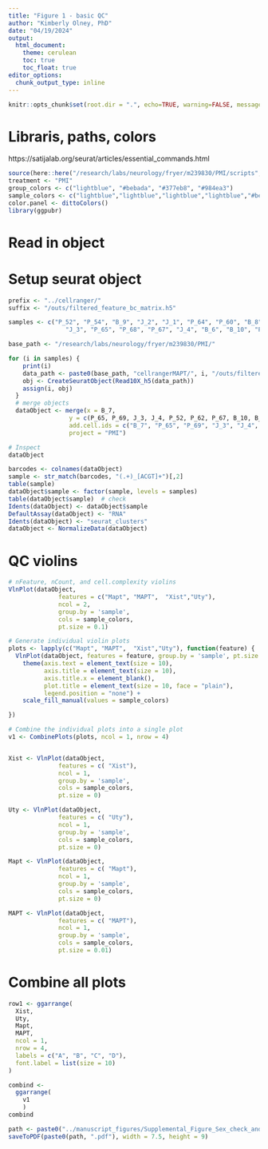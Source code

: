 ```yaml
---
title: "Figure 1 - basic QC"
author: "Kimberly Olney, PhD"
date: "04/19/2024"
output:
  html_document:
    theme: cerulean
    toc: true
    toc_float: true
editor_options: 
  chunk_output_type: inline
---
```



```r
knitr::opts_chunk$set(root.dir = ".", echo=TRUE, warning=FALSE, message=FALSE)
```

# Libraris, paths, colors
https://satijalab.org/seurat/articles/essential_commands.html 
```r
source(here::here("/research/labs/neurology/fryer/m239830/PMI/scripts", "file_paths_and_colours.R"))
treatment <- "PMI"
group_colors <- c("lightblue", "#bebada", "#377eb8", "#984ea3")
sample_colors <- c("lightblue","lightblue","lightblue","lightblue","#bebada","#bebada","#bebada","#bebada", "#377eb8",  "#377eb8",  "#377eb8",  "#377eb8",  "#377eb8", "#984ea3", "#984ea3", "#984ea3", "#984ea3", "#984ea3")
color.panel <- dittoColors()
library(ggpubr)
```

# Read in object
# Setup seurat object
```r
prefix <- "../cellranger/"
suffix <- "/outs/filtered_feature_bc_matrix.h5"

samples <- c("P_52", "P_54", "B_9", "J_2", "J_1", "P_64", "P_60", "B_8", "B_7", "P_53", 
                "J_3", "P_65", "P_68", "P_67", "J_4", "B_6", "B_10", "P_62", "P_69", "P_71")

base_path <- "/research/labs/neurology/fryer/m239830/PMI/"

for (i in samples) {
    print(i)
    data_path <- paste0(base_path, "cellrangerMAPT/", i, "/outs/filtered_feature_bc_matrix.h5")
    obj <- CreateSeuratObject(Read10X_h5(data_path))
    assign(i, obj)
  }
  # merge objects
  dataObject <- merge(x = B_7,
                 y = c(P_65, P_69, J_3, J_4, P_52, P_62, P_67, B_10, B_8, B_9, P_71, J_1, J_2, P_53, P_54, P_64, P_68),
                 add.cell.ids = c("B_7", "P_65", "P_69", "J_3", "J_4", "P_52", "P_62", "P_67", "B_10", "B_8",  "B_9",  "P_71", "J_1",  "J_2",  "P_53", "P_54", "P_64" ,"P_68"),
                 project = "PMI")

# Inspect 
dataObject

barcodes <- colnames(dataObject)
sample <- str_match(barcodes, "(.+)_[ACGT]+")[,2]
table(sample)
dataObject$sample <- factor(sample, levels = samples)
table(dataObject$sample)  # check
Idents(dataObject) <- dataObject$sample
DefaultAssay(dataObject) <- "RNA"
Idents(dataObject) <- "seurat_clusters"
dataObject <- NormalizeData(dataObject)
```


# QC violins 
```r
# nFeature, nCount, and cell.complexity violins
VlnPlot(dataObject,
              features = c("Mapt", "MAPT",  "Xist","Uty"),
              ncol = 2,
              group.by = 'sample',
              cols = sample_colors,
              pt.size = 0.1)  

# Generate individual violin plots
plots <- lapply(c("Mapt", "MAPT",  "Xist","Uty"), function(feature) {
  VlnPlot(dataObject, features = feature, group.by = 'sample', pt.size = 0) + 
    theme(axis.text = element_text(size = 10),
          axis.title = element_text(size = 10),
          axis.title.x = element_blank(),
          plot.title = element_text(size = 10, face = "plain"),
          legend.position = "none") +
    scale_fill_manual(values = sample_colors)

})

# Combine the individual plots into a single plot
v1 <- CombinePlots(plots, ncol = 1, nrow = 4)


Xist <- VlnPlot(dataObject,
              features = c( "Xist"),
              ncol = 1,
              group.by = 'sample',
              cols = sample_colors,
              pt.size = 0)  

Uty <- VlnPlot(dataObject,
              features = c( "Uty"),
              ncol = 1,
              group.by = 'sample',
              cols = sample_colors,
              pt.size = 0)  

Mapt <- VlnPlot(dataObject,
              features = c( "Mapt"),
              ncol = 1,
              group.by = 'sample',
              cols = sample_colors,
              pt.size = 0)  

MAPT <- VlnPlot(dataObject,
              features = c( "MAPT"),
              ncol = 1,
              group.by = 'sample',
              cols = sample_colors,
              pt.size = 0.01)  
```

# Combine all plots 
```r

row1 <- ggarrange(
  Xist,
  Uty, 
  Mapt, 
  MAPT,
  ncol = 1,
  nrow = 4,
  labels = c("A", "B", "C", "D"), 
  font.label = list(size = 10)
)

combind <-
  ggarrange(
    v1
    )
combind

path <- paste0("../manuscript_figures/Supplemental_Figure_Sex_check_and_MAPT")
saveToPDF(paste0(path, ".pdf"), width = 7.5, height = 9)
```


